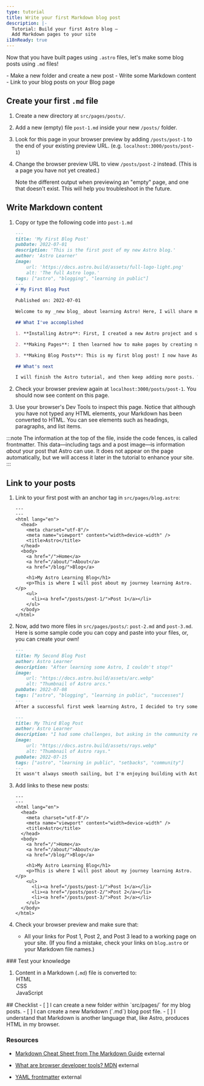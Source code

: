 ```yaml
---
type: tutorial
title: Write your first Markdown blog post
description: |-
  Tutorial: Build your first Astro blog —
  Add Markdown pages to your site
i18nReady: true
---
```




Now that you have built pages using `.astro` files, let's make some blog posts using `.md` files!

<PreCheck>
  - Make a new folder and create a new post
  - Write some Markdown content
  - Link to your blog posts on your Blog page
</PreCheck>

## Create your first `.md` file

1. Create a new directory at `src/pages/posts/`. 

2. Add a new (empty) file `post-1.md` inside your new `/posts/` folder.

3. Look for this page in your browser preview by adding `/posts/post-1` to the end of your existing preview URL. (e.g. `localhost:3000/posts/post-1`)

4. Change the browser preview URL to view `/posts/post-2` instead. (This is a page you have not yet created.) 

    Note the different output when previewing an "empty" page, and one that doesn't exist. This will help you troubleshoot in the future.

## Write Markdown content

1. Copy or type the following code into `post-1.md`

    ```markdown title="src/pages/posts/post-1.md"
    ---
    title: 'My First Blog Post'
    pubDate: 2022-07-01
    description: 'This is the first post of my new Astro blog.'
    author: 'Astro Learner'
    image:
        url: 'https://docs.astro.build/assets/full-logo-light.png' 
        alt: 'The full Astro logo.'
    tags: ["astro", "blogging", "learning in public"]
    ---
    # My First Blog Post

    Published on: 2022-07-01

    Welcome to my _new blog_ about learning Astro! Here, I will share my learning journey as I build a new website.

    ## What I've accomplished

    1. **Installing Astro**: First, I created a new Astro project and set up my online accounts.

    2. **Making Pages**: I then learned how to make pages by creating new `.astro` files and placing them in the `src/pages/` folder.

    3. **Making Blog Posts**: This is my first blog post! I now have Astro pages and Markdown posts!

    ## What's next

    I will finish the Astro tutorial, and then keep adding more posts. Watch this space for more to come.
    ```

2. Check your browser preview again at `localhost:3000/posts/post-1`. You should now see content on this page.

3. Use your browser's Dev Tools to inspect this page. Notice that although you have not typed any HTML elements, your Markdown has been converted to HTML. You can see elements such as headings, paragraphs, and list items.

:::note
The information at the top of the file, inside the code fences, is called frontmatter. This data—including tags and a post image—is information *about* your post that Astro can use. It does not appear on the page automatically, but we will access it later in the tutorial to enhance your site. 
:::

## Link to your posts

1. Link to your first post with an anchor tag in `src/pages/blog.astro`:
    ```astro title="src/pages/blog.astro" ins={16-18}
    ---
    ---
    <html lang="en">
      <head>
        <meta charset="utf-8"/>
        <meta name="viewport" content="width=device-width" />
        <title>Astro</title>
      </head>
      <body>
        <a href="/">Home</a>
        <a href="/about/">About</a>
        <a href="/blog/">Blog</a>

        <h1>My Astro Learning Blog</h1>
        <p>This is where I will post about my journey learning Astro.</p>
        <ul>
          <li><a href="/posts/post-1/">Post 1</a></li>
        </ul>
      </body>
    </html>
    ```

2. Now, add two more files in `src/pages/posts/`: `post-2.md` and `post-3.md`. Here is some sample code you can copy and paste into your files, or, you can create your own!

    ```md title="src/pages/posts/post-2.md"
    ---
    title: My Second Blog Post
    author: Astro Learner
    description: "After learning some Astro, I couldn't stop!"
    image: 
        url: "https://docs.astro.build/assets/arc.webp"
        alt: "Thumbnail of Astro arcs."
    pubDate: 2022-07-08
    tags: ["astro", "blogging", "learning in public", "successes"]
    ---
    After a successful first week learning Astro, I decided to try some more. I wrote and imported a small component from memory!
    ```

    ```md title="src/pages/posts/post-3.md"
    ---
    title: My Third Blog Post
    author: Astro Learner
    description: "I had some challenges, but asking in the community really helped!"
    image: 
        url: "https://docs.astro.build/assets/rays.webp"
        alt: "Thumbnail of Astro rays."
    pubDate: 2022-07-15
    tags: ["astro", "learning in public", "setbacks", "community"]
    ---
    It wasn't always smooth sailing, but I'm enjoying building with Astro. And, the [Discord community](https://astro.build/chat) is really friendly and helpful!
    ```

3. Add links to these new posts:

    ```astro title="src/pages/blog.astro" ins={18-19}
    ---
    ---
    <html lang="en">
      <head>
        <meta charset="utf-8"/>
        <meta name="viewport" content="width=device-width" />
        <title>Astro</title>
      </head>
      <body>
        <a href="/">Home</a>
        <a href="/about/">About</a>
        <a href="/blog/">Blog</a>

        <h1>My Astro Learning Blog</h1>
        <p>This is where I will post about my journey learning Astro.</p>
        <ul>
          <li><a href="/posts/post-1/">Post 1</a></li>
          <li><a href="/posts/post-2/">Post 2</a></li>
          <li><a href="/posts/post-3/">Post 3</a></li>
        </ul>
      </body>
    </html>
    ```

4. Check your browser preview and make sure that:

    - All your links for Post 1, Post 2, and Post 3 lead to a working page on your site. (If you find a mistake, check your links on `blog.astro` or your Markdown file names.)



<Box icon="question-mark">
### Test your knowledge

1. Content in a Markdown (`.md`) file is converted to:
    <MultipleChoice>
        <Option isCorrect>HTML</Option>
        <Option>CSS</Option>
        <Option>JavaScript</Option>
    </MultipleChoice>
</Box>

<Box icon="check-list">
## Checklist

<Checklist>
- [ ] I can create a new folder within `src/pages/` for my blog posts.
- [ ] I can create a new Markdown (`.md`) blog post file.
- [ ] I understand that Markdown is another language that, like Astro, produces HTML in my browser.
</Checklist>
</Box>

### Resources

- [Markdown Cheat Sheet from The Markdown Guide](https://www.markdownguide.org/cheat-sheet/)  <Badge>external</Badge>

- [What are browser developer tools? MDN](https://developer.mozilla.org/en-US/docs/Learn/Common_questions/What_are_browser_developer_tools)  <Badge>external</Badge>

- [YAML frontmatter](https://assemble.io/docs/YAML-front-matter.html)  <Badge>external</Badge>
